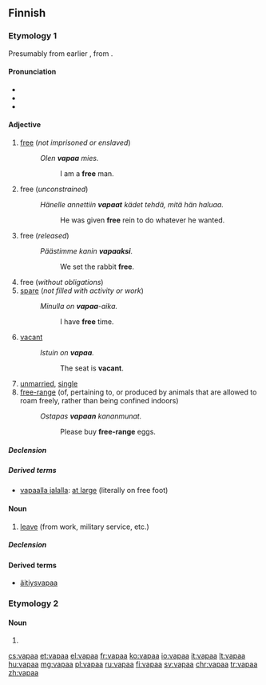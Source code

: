 ==Finnish==

===Etymology 1===
Presumably from earlier {{m|fi||*vapada}}, from {{etyl|sla-pro|fi}} {{m|sla-pro|*sveboda}}.

====Pronunciation====
* {{IPA|lang=fi|[ˈʋɑpɑː]}}
* {{rhymes|ɑpɑː|lang=fi}}
* {{hyphenation|va|paa|lang=fi}}

====Adjective====
{{fi-adj||vapaampi|vapain}}

# [[free]] (''not imprisoned or enslaved'')
#: ''Olen '''vapaa''' mies.''
#:: I am a '''free''' man.
# free (''unconstrained'')
#: ''Hänelle annettiin '''vapaat''' kädet tehdä, mitä hän haluaa.''
#:: He was given '''free''' rein to do whatever he wanted.
# free (''released'')
#: ''Päästimme kanin '''vapaaksi'''.''
#:: We set the rabbit '''free'''.
# free (''without obligations'')
# [[spare]] (''not filled with activity or work'')
#: ''Minulla on '''vapaa'''-aika.''
#:: I have '''free''' time.
# [[vacant]]
#: ''Istuin on '''vapaa'''.''
#:: The seat is '''vacant'''.
# [[unmarried]], [[single]]
# [[free-range]] (of, pertaining to, or produced by animals that are allowed to roam freely, rather than being confined indoors)
#: ''Ostapas '''vapaan''' kananmunat.''
#:: Please buy '''free-range''' eggs.

=====Declension=====
{{fi-decl-vapaa|pos=adj|vapa|a}}

=====Derived terms=====
* [[vapaalla jalalla]]: [[at large]] (literally on free foot)

====Noun====
{{fi-noun}}

# [[leave]] (from work, military service, etc.)

=====Declension=====
{{fi-decl-vapaa|vapa|a}}

====Derived terms====
* [[äitiysvapaa]]

===Etymology 2===

====Noun====
{{head|fi|noun form}}

# {{fi-form of|case=partitive|pl=singular|vapa}}

[[cs:vapaa]]
[[et:vapaa]]
[[el:vapaa]]
[[fr:vapaa]]
[[ko:vapaa]]
[[io:vapaa]]
[[it:vapaa]]
[[lt:vapaa]]
[[hu:vapaa]]
[[mg:vapaa]]
[[pl:vapaa]]
[[ru:vapaa]]
[[fi:vapaa]]
[[sv:vapaa]]
[[chr:vapaa]]
[[tr:vapaa]]
[[zh:vapaa]]